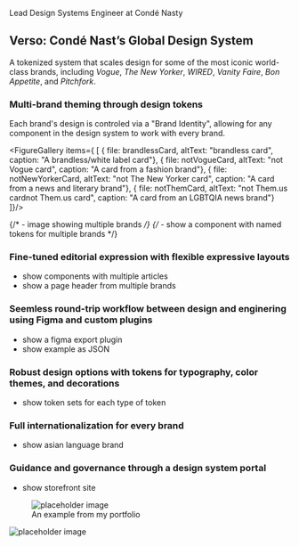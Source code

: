 
<DecoratedHeading>Lead Design Systems Engineer at Condé Nasty</DecoratedHeading>

## Verso: Condé Nast’s Global Design System
A tokenized system that scales design for some of the most iconic world-class brands, including *Vogue*, *The New Yorker*, *WIRED*, *Vanity Faire*, *Bon Appetite*, and *Pitchfork*.

<LogoGrid/>


### Multi-brand theming through design tokens
Each brand's design is controled via a "Brand Identity", allowing for any component in the design system to work with every brand.

<FigureGallery items={
  [
    {
      file: brandlessCard,
      altText: "brandless card",
      caption: "A brandless/white label card"},
    {
      file: notVogueCard,
      altText: "not Vogue card",
      caption: "A card from a fashion brand"},
    {
      file: notNewYorkerCard,
      altText: "not The New Yorker card",
      caption: "A card from a news and literary brand"},
    {
      file: notThemCard,
      altText: "not Them.us cardnot Them.us card",
      caption: "A card from an LGBTQIA news brand"}
  ]}/>

  {/* - image showing multiple brands */}
{/* - show a component with named tokens for multiple brands */}


### Fine-tuned editorial expression with flexible expressive layouts

- show components with multiple articles
- show a page header from multiple brands

### Seemless round-trip workflow between design and enginering using Figma and custom plugins

- show a figma export plugin
- show example as JSON

### Robust design options with tokens for typography, color themes, and decorations

- show token sets for each type of token

### Full internationalization for every brand

- show asian language brand

### Guidance and governance through a design system portal

- show storefront site



<figure>
  <img src="http://unsplash.it/400/200?gravity=center" alt="placeholder image" />
  <figcaption>An example from my portfolio</figcaption>
</figure>

![placeholder image](http://unsplash.it/350/200?gravity=center)
